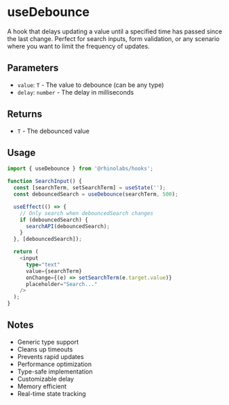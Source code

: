 # useDebounce

A hook that delays updating a value until a specified time has passed since the last change. Perfect for search inputs, form validation, or any scenario where you want to limit the frequency of updates.

## Parameters

- `value`: `T` - The value to debounce (can be any type)
- `delay`: `number` - The delay in milliseconds

## Returns

- `T` - The debounced value

## Usage

```typescript
import { useDebounce } from '@rhinolabs/hooks';

function SearchInput() {
  const [searchTerm, setSearchTerm] = useState('');
  const debouncedSearch = useDebounce(searchTerm, 500);

  useEffect(() => {
    // Only search when debouncedSearch changes
    if (debouncedSearch) {
      searchAPI(debouncedSearch);
    }
  }, [debouncedSearch]);

  return (
    <input
      type="text"
      value={searchTerm}
      onChange={(e) => setSearchTerm(e.target.value)}
      placeholder="Search..."
    />
  );
}
```

## Notes

- Generic type support
- Cleans up timeouts
- Prevents rapid updates
- Performance optimization
- Type-safe implementation
- Customizable delay
- Memory efficient
- Real-time state tracking
